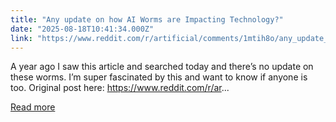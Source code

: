```yaml
---
title: "Any update on how AI Worms are Impacting Technology?"
date: "2025-08-18T10:41:34.000Z"
link: "https://www.reddit.com/r/artificial/comments/1mtih8o/any_update_on_how_ai_worms_are_impacting/"
---
```


A year ago I saw this article and searched today and there’s no update on these worms. I’m super fascinated by this and want to know if anyone is too. 
 Original post here: https://www.reddit.com/r/ar...

[Read more](https://www.reddit.com/r/artificial/comments/1mtih8o/any_update_on_how_ai_worms_are_impacting/)
